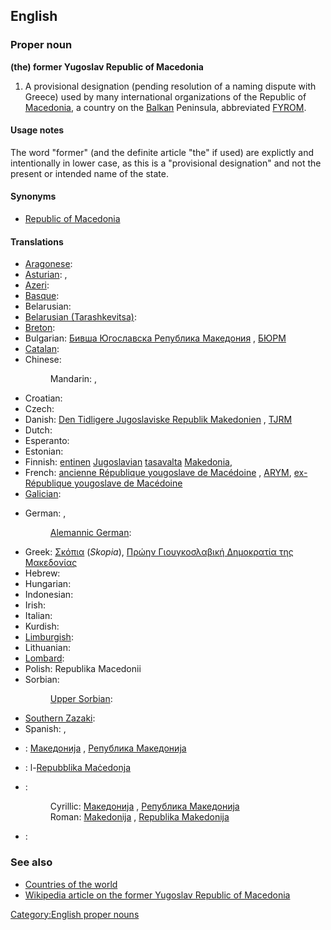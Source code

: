 ==English==

===Proper noun===
'''(the) former Yugoslav Republic of Macedonia'''

# A provisional designation (pending resolution of a naming dispute with Greece) used by many international organizations of the Republic of [[Macedonia]], a country on the [[Balkan]] Peninsula, abbreviated [[FYROM]].

====Usage notes====
The word "former" (and the definite article "the" if used) are explictly and intentionally in lower case, as this is a "provisional designation" and not the present or intended name of the state.

====Synonyms====
* [[Republic of Macedonia]]

====Translations====
{{trans-top|provisional designation used of the Republic of Macedonia}}
* [[Aragonese]]: {{t|an|Antigua Republica Yugoslava de Macedonia}}
* [[Asturian]]: {{t|ast|Antigua República Yugoslava de Macedonia}}, {{t|ast|ex República Yugoslava de Macedonia}}
* [[Azeri]]: {{t|az|Keçmiş Yuqoslaviya Makedoniya Respublikası}}
* [[Basque]]: {{t|eu|Mazedoniako Jugoslaviar Errepublika Ohia}}
* Belarusian: {{t|be|Былая Югаслаўская Pэспубліка Македонія|sc=Cyrl}}
* [[Belarusian (Tarashkevitsa)]]: {{tø|be-x-old|Былая югаслаўская рэспубліка Македонія|sc=Cyrl}}
* [[Breton]]: {{t|br|Ez-Republik Yougoslaviat Makedonia}}
* Bulgarian: [[Бивша Югославска Република Македония]] {{f}}, [[БЮРМ]]
* [[Catalan]]: {{t|ca|Exrepública Iugoslava de Macedònia}}
* Chinese:
*: Mandarin: {{t|cmn|前南斯拉夫馬其頓共和國|sc=Hani}}, {{t|cmn|前南斯拉夫马其顿共和国|tr=qián Nánsīlāfū Mǎqídùn gònghéguó|sc=Hani}}
* Croatian: {{t|hr|bivša jugoslavenska Republika Makedonija}}
* Czech: {{t-|cs|bývalá jugoslávská republika Makedonie|f}}
* Danish: [[Den Tidligere Jugoslaviske Republik Makedonien]] {{c}}, [[TJRM]]
* Dutch: {{t-|nl|Voormalige Joegoslavische Republiek Macedonië}}
* Esperanto: {{t|eo|Iama Jugoslavia Respubliko Makedonio}}
* Estonian: {{t|et|endine Jugoslaavia Makedoonia Vabariik}}
* Finnish: [[entinen]] [[Jugoslavia|Jugoslavian]] [[tasavalta]] [[Makedonia]], {{t-|fi|EJTM}}
* French: [[ancienne République yougoslave de Macédoine]] {{f}}, [[ARYM]], [[ex-République yougoslave de Macédoine]] {{f}}
* [[Galician]]: {{t-|gl|Antiga República Iugoslava da Macedonia|f|xs=Galician}}
{{trans-mid}}
* German: {{t+|de|Ehemalige Jugoslawische Republik Mazedonien|f}}, {{t-|de|EJRM}}
*: [[Alemannic German]]: {{tø|gsw|Ehemoligi Jugoslawischi Republik Mazedonie}}
* Greek: [[Σκόπια]] (''Skopia''), [[Πρώην Γιουγκοσλαβική Δημοκρατία της Μακεδονίας]] {{f}}
* Hebrew: {{t|he|הרפובליקה היוגוסלבית לשעבר של מקדוניה|sc=Hebr}}
* Hungarian: {{t|hu|Macedónia Volt Jugoszláv Köztársaság}}
* Indonesian: {{t|id|Republik Makedonia bekas Yugoslavia}}
* Irish: {{t|ga|Iar-Phoblacht Iúgslávach na Macadóine}}
* Italian: {{t|it|Repubblica Ex Jugoslava di Macedonia}}
* Kurdish: {{t|ku|Komara Yûgoslavî ya Kevnar a Makedonyayê|sc=ku-Arab}}
* [[Limburgish]]: {{t|li|Vreuger Joegoslavische Rippebliek Macedonië}}
* Lithuanian: {{t|lt|Buvusi Jugoslavijos Respublika Makedonija}}
* [[Lombard]]: {{tø|lmo|Ex Repüblica Iuguslava de Macedonia}}
* Polish: Republika Macedonii {{f}}
* Sorbian:
*: [[Upper Sorbian]]: {{t|hsb|Bywša Južnosłowjanska Republika Makedonska}}
* [[Southern Zazaki]]: {{tø|diq|Cumurêtê Makedonyaê Yugoslawê Kıhani}}
* Spanish: {{t|es|Antigua República Yugoslava de Macedonia}}, {{t|es|Ex República Yugoslava de Macedonia}}
{{trans-bottom}}

{{checktrans-top}}
<!-- These should probably be under the entry "Republic of Macedonia" as they do not contain the word "former" -->
* {{ttbc|Macedonian}}: [[Македонија#Macedonian|Македонија]] {{f}}, [[Република Македонија#Macedonian|Република Македонија]] {{f}}
* {{ttbc|Maltese}}: l-[[Repubblika Maċedonja]]
* {{ttbc|Serbo-Croatian}}:
*: Cyrillic: [[Македонија#Serbian|Македонија]] {{f}}, [[Република Македонија#Serbian|Република Македонија]] {{f}}
*: Roman: [[Makedonija#Serbian|Makedonija]] {{f}}, [[Republika Makedonija#Serbian|Republika Makedonija]] {{f}}
* {{ttbc|Turkish}}: {{t+|tr|Makedonya}}
{{trans-bottom}}

===See also===
* [[Appendix:Countries of the world|Countries of the world]]
* [[w:Republic_of_Macedonia|Wikipedia article on the former Yugoslav Republic of Macedonia]]

[[Category:English proper nouns]]